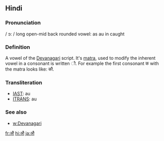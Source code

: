 == Hindi ==

=== Pronunciation ===
/ ɔ: / long open-mid back rounded vowel: as au in caught

=== Definition ===

A vowel of the [[Devanagari]] script. It's [[matra]], used to modify the inherent vowel in a consonant is written &#x094C;. For example the first consonant क with the matra looks like: कौ.

=== Transliteration ===
*[[w:IAST|IAST]]: au
*[[w:ITRANS|ITRANS]]: au

=== See also ===
*[[w:Devanagari]]

[[fr:औ]]
[[hi:औ]]
[[ja:औ]]